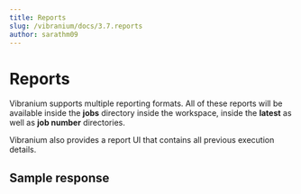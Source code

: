 ```yaml
---
title: Reports
slug: /vibranium/docs/3.7.reports
author: sarathm09
---
```


# Reports

Vibranium supports multiple reporting formats. All of these reports will be available inside the **jobs** directory inside the workspace, inside the **latest** as well as **job number** directories.

Vibranium also provides a report UI that contains all previous execution details.

## Sample response

<ReportUI />
